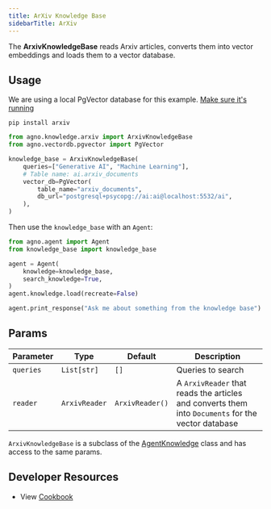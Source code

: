 ```yaml
---
title: ArXiv Knowledge Base
sidebarTitle: ArXiv
---
```


The **ArxivKnowledgeBase** reads Arxiv articles, converts them into vector embeddings and loads them to a vector database.

## Usage

<Note>

We are using a local PgVector database for this example. [Make sure it's running](https://docs.agno.com/vectordb/pgvector)

</Note>

```shell
pip install arxiv
```

```python knowledge_base.py
from agno.knowledge.arxiv import ArxivKnowledgeBase
from agno.vectordb.pgvector import PgVector

knowledge_base = ArxivKnowledgeBase(
    queries=["Generative AI", "Machine Learning"],
    # Table name: ai.arxiv_documents
    vector_db=PgVector(
        table_name="arxiv_documents",
        db_url="postgresql+psycopg://ai:ai@localhost:5532/ai",
    ),
)
```

Then use the `knowledge_base` with an `Agent`:

```python agent.py
from agno.agent import Agent
from knowledge_base import knowledge_base

agent = Agent(
    knowledge=knowledge_base,
    search_knowledge=True,
)
agent.knowledge.load(recreate=False)

agent.print_response("Ask me about something from the knowledge base")
```

## Params

| Parameter | Type | Default | Description |
| --- | --- | --- | --- |
| `queries` | `List[str]` | `[]` | Queries to search |
| `reader` | `ArxivReader` | `ArxivReader()` | A `ArxivReader` that reads the articles and converts them into `Documents` for the vector database |

`ArxivKnowledgeBase` is a subclass of the [AgentKnowledge](/reference/knowledge_base) class and has access to the same params.

## Developer Resources
- View [Cookbook](https://github.com/phidatahq/agno/blob/main/cookbook/agent_concepts/knowledge/arxiv_kb.py)
